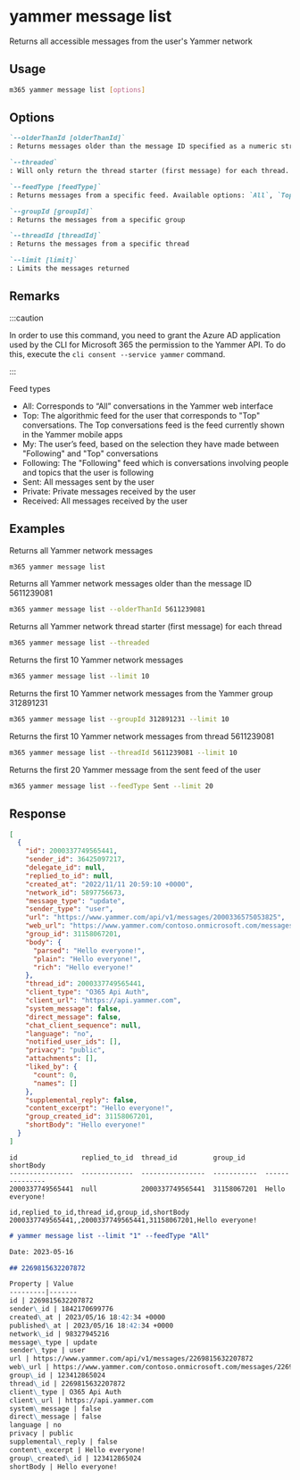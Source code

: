 
# yammer message list

Returns all accessible messages from the user's Yammer network

## Usage

```sh
m365 yammer message list [options]
```

## Options

```md definition-list
`--olderThanId [olderThanId]`
: Returns messages older than the message ID specified as a numeric string

`--threaded`
: Will only return the thread starter (first message) for each thread. This parameter is intended for apps which need to display message threads collapsed

`--feedType [feedType]`
: Returns messages from a specific feed. Available options: `All`, `Top`, `My`, `Following`, `Sent`, `Private`, `Received`. Default `All`

`--groupId [groupId]`
: Returns the messages from a specific group

`--threadId [threadId]`
: Returns the messages from a specific thread

`--limit [limit]`
: Limits the messages returned
```

<Global />

## Remarks

:::caution

In order to use this command, you need to grant the Azure AD application used by the CLI for Microsoft 365 the permission to the Yammer API. To do this, execute the `cli consent --service yammer` command.

:::

Feed types

- All: Corresponds to “All” conversations in the Yammer web interface
- Top: The algorithmic feed for the user that corresponds to "Top" conversations. The Top conversations feed is the feed currently shown in the Yammer mobile apps
- My: The user’s feed, based on the selection they have made between "Following" and "Top" conversations
- Following: The "Following" feed which is conversations involving people and topics that the user is following
- Sent: All messages sent by the user
- Private: Private messages received by the user
- Received: All messages received by the user

## Examples

Returns all Yammer network messages

```sh
m365 yammer message list
```

Returns all Yammer network messages older than the message ID 5611239081

```sh
m365 yammer message list --olderThanId 5611239081
```

Returns all Yammer network thread starter (first message) for each thread

```sh
m365 yammer message list --threaded
```

Returns the first 10 Yammer network messages

```sh
m365 yammer message list --limit 10
```

Returns the first 10 Yammer network messages from the Yammer group 312891231

```sh
m365 yammer message list --groupId 312891231 --limit 10
```

Returns the first 10 Yammer network messages from thread 5611239081

```sh
m365 yammer message list --threadId 5611239081 --limit 10
```

Returns the first 20 Yammer message from the sent feed of the user

```sh
m365 yammer message list --feedType Sent --limit 20
```

## Response

<Tabs>
  <TabItem value="JSON">

  ```json
  [
    {
      "id": 2000337749565441,
      "sender_id": 36425097217,
      "delegate_id": null,
      "replied_to_id": null,
      "created_at": "2022/11/11 20:59:10 +0000",
      "network_id": 5897756673,
      "message_type": "update",
      "sender_type": "user",
      "url": "https://www.yammer.com/api/v1/messages/2000336575053825",
      "web_url": "https://www.yammer.com/contoso.onmicrosoft.com/messages/2000336575053825",
      "group_id": 31158067201,
      "body": {
        "parsed": "Hello everyone!",
        "plain": "Hello everyone!",
        "rich": "Hello everyone!"
      },
      "thread_id": 2000337749565441,
      "client_type": "O365 Api Auth",
      "client_url": "https://api.yammer.com",
      "system_message": false,
      "direct_message": false,
      "chat_client_sequence": null,
      "language": "no",
      "notified_user_ids": [],
      "privacy": "public",
      "attachments": [],
      "liked_by": {
        "count": 0,
        "names": []
      },
      "supplemental_reply": false,
      "content_excerpt": "Hello everyone!",
      "group_created_id": 31158067201,
      "shortBody": "Hello everyone!"
    }
  ]
  ```

  </TabItem>
  <TabItem value="Text">

  ```text
  id                replied_to_id  thread_id         group_id     shortBody
  ----------------  -------------  ----------------  -----------  ---------------
  2000337749565441  null           2000337749565441  31158067201  Hello everyone!
  ```

  </TabItem>
  <TabItem value="CSV">

  ```csv
  id,replied_to_id,thread_id,group_id,shortBody
  2000337749565441,,2000337749565441,31158067201,Hello everyone!
  ```

  </TabItem>
  <TabItem value="Markdown">

  ```md
  # yammer message list --limit "1" --feedType "All"

  Date: 2023-05-16

  ## 2269815632207872

  Property | Value
  ---------|-------
  id | 2269815632207872
  sender\_id | 1842170699776
  created\_at | 2023/05/16 18:42:34 +0000
  published\_at | 2023/05/16 18:42:34 +0000
  network\_id | 98327945216
  message\_type | update
  sender\_type | user
  url | https://www.yammer.com/api/v1/messages/2269815632207872
  web\_url | https://www.yammer.com/contoso.onmicrosoft.com/messages/2269815632207872
  group\_id | 123412865024
  thread\_id | 2269815632207872
  client\_type | O365 Api Auth
  client\_url | https://api.yammer.com
  system\_message | false
  direct\_message | false
  language | no
  privacy | public
  supplemental\_reply | false
  content\_excerpt | Hello everyone!
  group\_created\_id | 123412865024
  shortBody | Hello everyone!
  ```

  </TabItem>
</Tabs>

